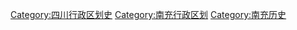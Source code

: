 [[Category:四川行政区划史|Category:四川行政区划史]]
[[Category:南充行政区划|Category:南充行政区划]]
[[Category:南充历史|Category:南充历史]]